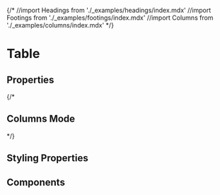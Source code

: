 
{/*
//import Headings   from './_examples/headings/index.mdx'
//import Footings   from './_examples/footings/index.mdx'
//import Columns    from './_examples/columns/index.mdx'
*/}

# Table

<Table/>

## Properties

<Body/>
<Head/>
<Foot/>
{/*
<Headings/>
<Footings/>

## Columns Mode

<Columns/>
*/}

## Styling Properties

<ClassName/>
<Lined/>
<Celled/>
<Shaded/>
<Striped/>
<Wide/>
<Size/>
<Compressed/>
<Expanded/>
<Color/>
<Border/>
<Radius/>
<Shadow/>

## Components

<Row/>
<HeadRow/>
<BodyRow/>
<FootRow/>
